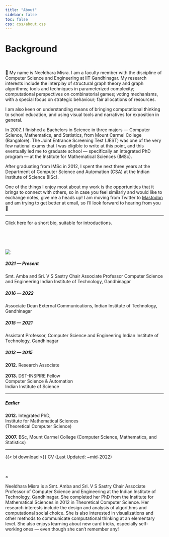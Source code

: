 ```yaml
---
title: "About"
sidebar: false
toc: false
css: css/about.css
---
```


:::{.column-body-outset}


::: {layout="[[46,14,40]]"}

<div>

# Background

<p>&nbsp;</p>

👋 My name is Neeldhara Misra. I am a faculty member with the discipline of Computer Science and Engineering at IIT Gandhinagar. My research interests include the interplay of structural graph theory and graph algorithms; tools and techniques in parameterized complexity; computational perspectives on combinatorial games; voting mechanisms, with a special focus on strategic behaviour; fair allocations of resources.

I am also keen on understanding means of bringing computational thinking to school education, and using visual tools and narratives for exposition in general.

In 2007, I finished a Bachelors in Science in three majors — Computer Science, Mathematics, and Statistics, from Mount Carmel College (Bangalore). The Joint Entrance Screening Test (JEST) was one of the very few national exams that I was eligible to write at this point, and this eventually led me to graduate school — specifically an integrated PhD program — at the Institute for Mathematical Sciences (IMSc).

After graduating from IMSc in 2012, I spent the next three years at the Department of Computer Science and Automation (CSA) at the Indian Institute of Science (IISc).

One of the things I enjoy most about my work is the opportunities that it brings to connect with others, so in case you feel similarly and would like to exchange notes, give me a heads up! I am moving from Twitter to [Mastodon](https://neeldhara.online) and am trying to get better at email, so I’ll look forward to hearing from you 🙌

---

<!-- Trigger/Open The Modal -->
<a data-target="myModal" data-toggle="modal">Click here for a short bio, suitable for introductions.</a>
<p>&nbsp;</p>
<p>&nbsp;</p>

</div>

<div>
</div>

<div>
![](/images/profile.jpeg){.rounded-corners .profilepic}

##### 2021 — Present

Smt. Amba and Sri. V S Sastry Chair Associate Professor
Computer Science and Engineering
Indian Institute of Technology, Gandhinagar

##### 2016 — 2022

Associate Dean
External Communications[,](/blog/comms/)
Indian Institute of Technology, Gandhinagar

##### 2015 — 2021

Assistant Professor, Computer Science and Engineering
Indian Institute of Technology, Gandhinagar

##### 2012 — 2015


**2012.** Research Associate<br><br>
**2013.** DST-INSPIRE Fellow<br>
Computer Science & Automation<br>
Indian Institute of Science

---

##### Earlier

**2012.** Integrated PhD,<br>
Institute for Mathematical Sciences<br>
(Theoretical Computer Science)<br><br>
**2007.** BSc, Mount Carmel College
(Computer Science, Mathematics, and Statistics)


---

{{< bi download >}} [CV](CV.pdf) (Last Updated: ~mid-2022)

</div>

:::
:::






<!-- The Modal -->
<div id="myModal" class="modal">
<!-- Modal content -->
<div class="modal-content">
<p>&nbsp;</p>
<span class="close" data-dismiss="modal">×</span>
<p>Neeldhara Misra is a Smt. Amba and Sri. V S Sastry Chair Associate Professor of Computer Science and Engineering at the Indian Institute of Technology, Gandhinagar. She completed her PhD from the Institute for Mathematical Sciences in 2012 in Theoretical Computer Science. Her research interests include the design and analysis of algorithms and computational social choice. She is also interested in visualizations and other methods to communicate computational thinking at an elementary level. She also enjoys learning about new card tricks, especially self-working ones --- even though she can't remember any!</p>
</div>

</div>